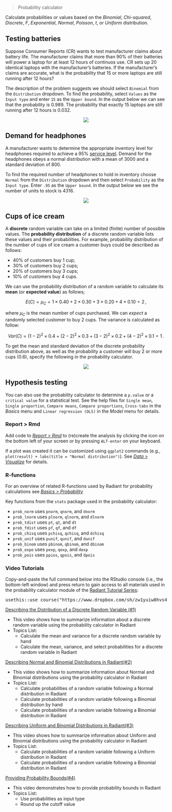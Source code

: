 > Probability calculator

Calculate probabilities or values based on the _Binomial_, _Chi-squared_, _Discrete_, _F_, _Exponential_, _Normal_, _Poisson_, _t_, or _Uniform_ distribution.

## Testing batteries

Suppose Consumer Reports (CR) wants to test manufacturer claims about battery life. The manufacturer claims that more than 90% of their batteries will power a laptop for at least 12 hours of continuos use. CR sets up 20 identical laptops with the manufacturer's batteries. If the manufacturer's claims are accurate, what is the probability that 15 or more laptops are still running after 12 hours?

The description of the problem suggests we should select `Binomial` from the `Distribution` dropdown. To find the probability, select `Values` as the `Input type` and enter `15` as the `Upper bound`. In the output below we can see that the probability is 0.989. The probability that exactly 15 laptops are still running after 12 hours is 0.032.

<p align="center"><img src="https://radiant-rstats.github.io/docs/basics/figures_basics//prob_calc_batteries.png"></p>

## Demand for headphones

A manufacturer wants to determine the appropriate inventory level for headphones required to achieve a 95% <a href="https://en.wikipedia.org/wiki/Service_level" target="_blank">service level</a>. Demand for the headphones obeys a normal distribution with a mean of 3000 and a standard deviation of 800.

To find the required number of headphones to hold in inventory choose `Normal` from the `Distribution` dropdown and then select `Probability` as the `Input type`. Enter `.95` as the `Upper bound`. In the output below we see the number of units to stock is 4316.

<p align="center"><img src="https://radiant-rstats.github.io/docs/basics/figures_basics//prob_calc_headphones.png"></p>

## Cups of ice cream

A **discrete** random variable can take on a limited (finite) number of possible values. The **probability distribution** of a discrete random variable lists these values and their probabilities. For example, probability distribution of the number of cups of ice cream a customer buys could be described as follows:

* 40% of customers buy 1 cup;
* 30% of customers buy 2 cups;
* 20% of customers buy 3 cups;
* 10% of customers buy 4 cups.

We can use the probability distribution of a random variable to calculate its **mean** (or **expected value**) as follows;

$$
  E(C) = \mu_C = 1 \times 0.40 + 2 \times 0.30 + 3 \times 0.20 + 4 \times 0.10 = 2\,,
$$

where $\mu_C$ is the mean number of cups purchased. We can _expect_ a randomly selected customer to buy 2 cups. The variance is calculated as follow:

$$
  Var(C) = (1 - 2)^2 \times 0.4 + (2 - 2)^2 \times 0.3 + (3 - 2)^2 \times 0.2 + (4 - 2)^2 \times 0.1 = 1\,.
$$

To get the mean and standard deviation of the discrete probability distribution above, as well as the probability a customer will buy 2 or more cups (0.6), specify the following in the probability calculator.

<p align="center"><img src="https://radiant-rstats.github.io/docs/basics/figures_basics//prob_calc_icecream.png"></p>

## Hypothesis testing

You can also use the probability calculator to determine a `p.value` or a `critical value` for a statistical test. See the help files for `Single mean`, `Single proportion`, `Compare means`, `Compare proportions`, `Cross-tabs` in the _Basics_ menu and `Linear regression (OLS)` in the _Model_ menu for details.

### Report > Rmd

Add code to <a href="https://radiant-rstats.github.io/docs/data/report_rmd.html" target="_blank">_Report > Rmd_</a> to (re)create the analysis by clicking the <i title="report results" class="fa fa-edit"></i> icon on the bottom left of your screen or by pressing `ALT-enter` on your keyboard. 

If a plot was created it can be customized using `ggplot2` commands (e.g., `plot(result) + labs(title = "Normal distribution")`). See <a href="https://radiant-rstats.github.io/docs/data/visualize.html" target="_blank">_Data > Visualize_</a> for details.

### R-functions

For an overview of related R-functions used by Radiant for probability calculations see <a href = "https://radiant-rstats.github.io/radiant.basics/reference/index.html#section-basics-probability" target="_blank">_Basics > Probability_</a>

Key functions from the `stats` package used in the probability calculator:

* `prob_norm` uses `pnorm`, `qnorm`, and `dnorm`
* `prob_lnorm` uses `plnorm`, `qlnorm`, and `dlnorm`
* `prob_tdist` uses `pt`, `qt`, and `dt`
* `prob_fdist` uses `pf`, `qf`, and `df`
* `prob_chisq` uses `pchisq`, `qchisq`, and `dchisq`
* `prob_unif` uses `punif`, `qunif`, and `dunif`
* `prob_binom` uses `pbinom`, `qbinom`, and `dbinom`
* `prob_expo` uses `pexp`, `qexp`, and `dexp`
* `prob_pois` uses `ppios`, `qpois`, and `dpois`

### Video Tutorials

Copy-and-paste the full command below into the RStudio console (i.e., the bottom-left window) and press return to gain access to all materials used in the probability calculator module of the <a href="https://www.youtube.com/playlist?list=PLNhtaetb48EdKRIY7MewCyvb_1x7dV3xw" target="_blank">Radiant Tutorial Series</a>:

<pre>usethis::use_course("https://www.dropbox.com/sh/zw1yuiw8hvs47uc/AABPo1BncYv_i2eZfHQ7dgwCa?dl=1")</pre>

<a href="https://youtu.be/UPL_8ujAXpww" target="_blank">Describing the Distribution of a Discrete Random
	Variable (#1)</a>

* This video shows how to summarize information about a discrete random variable using the probability calculator in Radiant
* Topics List:
    - Calculate the mean and variance for a discrete random variable by hand
    - Calculate the mean, variance, and select probabilities for a discrete random variable in Radiant

<a href="https://youtu.be/30YsxCTbDTc" target="_blank">Describing Normal and Binomial Distributions in Radiant(#2)</a>

* This video shows how to summarize information about Normal and Binomial distributions using the probability calculator in Radiant
* Topics List:
    - Calculate probabilities of a random variable following a Normal distribution in Radiant
    - Calculate probabilities of a random variable following a Binomial distribution by hand
    - Calculate probabilities of a random variable following a Binomial distribution in Radiant

<a href="https://youtu.be/LbwUpEwTJ_Q" target="_blank">Describing Uniform and Binomial Distributions in Radiant(#3)</a>

* This video shows how to summarize information about Uniform and Binomial distributions using the probability calculator in Radiant
* Topics List:
    - Calculate probabilities of a random variable following a Uniform distribution in Radiant
    - Calculate probabilities of a random variable following a Binomial distribution in Radiant

<a href="https://youtu.be/XC2yN5BY8jg" target="_blank">Providing Probability Bounds(#4)</a>

* This video demonstrates how to provide probability bounds in Radiant 
* Topics List:
    - Use probabilities as input type
    - Round up the cutoff value 
